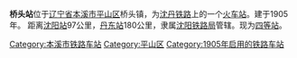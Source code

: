 {{Distinguish|桥头集站|桥头铺站|桥头驿站}}
{{Infobox China railway station
|车站名称 = 桥头站
|图片 = 
|图片介绍 = 
|其他名称 = 
|车站拼音 = Qiaotou
|英文名称 = Qiaotou Railway Station
|车站代码 = 54986<ref>{{cite book|title=中华人民共和国铁路车站代码（GB/T 10302-2010）|publisher=中国标准出版社|year=2010|isbn=155066140495|ignore-isbn-error=true|pages=28}}</ref>
|电报码 = QAT
|拼音码 = QTO
|车站位置 = [[辽宁省|辽宁省]][[本溪市|本溪市]][[平山区|平山区]]桥头镇
|坐标 = 
|线路 = [[沈丹铁路|沈丹铁路]]
|归属 = [[沈阳铁路局|沈阳铁路局]]
|车站等级 = [[四等站_(中鐵)|四等站]]
|月台数目 = 
|網站 = 
}}

'''桥头站'''位于[[辽宁省|辽宁省]][[本溪市|本溪市]][[平山区|平山区]]桥头镇，为[[沈丹铁路|沈丹铁路]]上的一个[[火车站|火车站]]。建于1905年。
距离[[沈阳站|沈阳站]]97公里，[[丹东站|丹东站]]180公里，隶属[[沈阳铁路局|沈阳铁路局]]管辖。现为[[四等站_(中鐵)|四等站]]。

{{start rail box|[[中国铁路|中国铁路]]}}
{{s-inop|[[桥北站|桥北站]]}}
{{s-line|[[沈丹铁路|沈丹铁路]]}}
{{s-inop|[[金坑站|金坑站]]}}
{{end box}} 

{{沈丹铁路}}
{{China-rail-stub}}

[[Category:本溪市铁路车站|Category:本溪市铁路车站]]
[[Category:平山区|Category:平山区]]
[[Category:1905年启用的铁路车站|Category:1905年启用的铁路车站]]